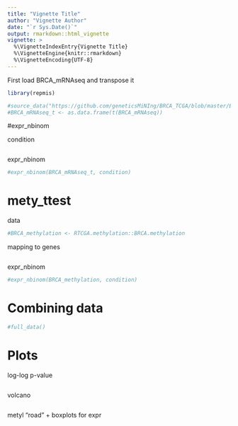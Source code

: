 ```yaml
---
title: "Vignette Title"
author: "Vignette Author"
date: "`r Sys.Date()`"
output: rmarkdown::html_vignette
vignette: >
  %\VignetteIndexEntry{Vignette Title}
  %\VignetteEngine{knitr::rmarkdown}
  %\VignetteEncoding{UTF-8}
---
```


First load BRCA_mRNAseq and transpose it

```r
library(repmis)

#source_data("https://github.com/geneticsMiNIng/BRCA_TCGA/blob/master/BRCA_mRNAseq.rda?raw=true")
#BRCA_mRNAseq_t <- as.data.frame(t(BRCA_mRNAseq))

```

#expr_nbinom

condition
```r


```

expr_nbinom
```r
#expr_nbinom(BRCA_mRNAseq_t, condition)
```

# mety_ttest
data
```r
#BRCA_methylation <- RTCGA.methylation::BRCA.methylation
```

mapping to genes

```r

```

expr_nbinom

```r
#expr_nbinom(BRCA_methylation, condition)
```

# Combining data
```r
#full_data()
```
# Plots
 log-log p-value
```r

```
 volcano
```r

```

metyl "road" + boxplots for expr

```r

```



